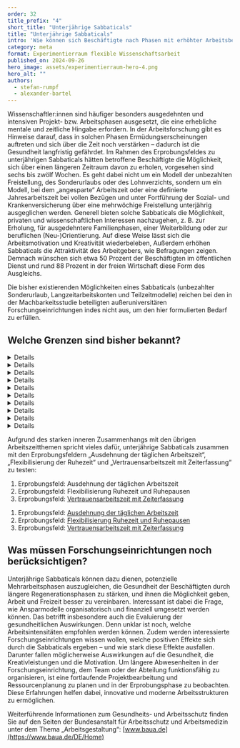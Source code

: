 ```yaml
---
order: 32
title_prefix: "4"
short_title: "Unterjährige Sabbaticals"
title: "Unterjährige Sabbaticals"
intro: 'Wie können sich Beschäftigte nach Phasen mit erhöhter Arbeitsbelastung am besten erholen? Das Erprobungsfeld „Unterjährige Sabbaticals mit Gleitzeitkonten oder Jahresarbeitszeiten“ könnte Forschungsreinrichtungen dafür interessante Erkenntnisse liefern.'
category: meta
format: Experimentierraum flexible Wissenschaftsarbeit
published_on: 2024-09-26
hero_image: assets/experimentierraum-hero-4.png
hero_alt: ""
authors:
  - stefan-rumpf
  - alexander-bartel
---
```


<Leadin>Wissenschaftler:innen</Leadin> sind häufiger besonders ausgedehnten und intensiven Projekt- bzw. Arbeitsphasen ausgesetzt, die eine erhebliche mentale und zeitliche Hingabe erfordern. In der Arbeitsforschung gibt es Hinweise darauf, dass in solchen Phasen Ermüdungserscheinungen auftreten und sich über die Zeit noch verstärken – dadurch ist die Gesundheit langfristig gefährdet. Im Rahmen des Erprobungsfeldes zu unterjährigen Sabbaticals hätten betroffene Beschäftigte die Möglichkeit, sich über einen längeren Zeitraum davon zu erholen, vorgesehen sind sechs bis zwölf Wochen. Es geht dabei nicht um ein Modell der unbezahlten Freistellung, des Sonderurlaubs oder des Lohnverzichts, sondern um ein Modell, bei dem „angesparte“ Arbeitszeit oder eine definierte Jahresarbeitszeit bei vollen Bezügen und unter Fortführung der Sozial- und Krankenversicherung über eine mehrwöchige Freistellung unterjährig ausgeglichen werden. Generell bieten solche Sabbaticals die Möglichkeit, privaten und wissenschaftlichen Interessen nachzugehen, z. B. zur Erholung, für ausgedehntere Familienphasen, einer Weiterbildung oder zur beruflichen (Neu-)Orientierung. Auf diese Weise lässt sich die Arbeitsmotivation und Kreativität wiederbeleben, Außerdem erhöhen Sabbaticals die Attraktivität des Arbeitgebers, wie Befragungen zeigen. Demnach wünschen sich etwa 50 Prozent der Beschäftigten im öffentlichen Dienst und rund 88 Prozent in der freien Wirtschaft diese Form des Ausgleichs.

Die bisher existierenden Möglichkeiten eines Sabbaticals (unbezahlter Sonderurlaub, Langzeitarbeitskonten und Teilzeitmodelle) reichen bei den in der Machbarkeitsstudie beteiligten außeruniversitären Forschungseinrichtungen indes nicht aus, um den hier formulierten Bedarf zu erfüllen.

## Welche Grenzen sind bisher bekannt?

<DetailsGroup>

<Details summary="Arbeitsrechtliche Grenzen">

- Ansparen eines Arbeitszeitguthabens: Die europäische Arbeitszeitrichtlinie bzw. das Arbeitszeitgesetz geben vor, dass die maximale Arbeitszeit pro Tag zehn Stunden beträgt, diese muss aber in einem Zeitraum von 24 Wochen auf die durchschnittliche wöchentliche Höchstarbeitszeit von 48 Stunden ausgeglichen werden – diese Berechnung umfasst bereits Samstage.
- Die Einrichtung und Führung von Langzeitkonten gem. § 10 TVöD verursacht einen hohen Verwaltungsaufwand.
- Betrieb und Beschäftigte müssen nach dem Flexi-II-Gesetz eine schriftliche Wertguthabenvereinbarung abschließen. Deren Ziel darf nicht die flexible Gestaltung der täglichen und wöchentlichen Arbeitszeiten oder der Ausgleich von Produktionsschwankungen sein. Das Wertguthaben ist die Voraussetzung für das Vorliegen von Langzeitkonten.

</Details>

<Details summary="Technische Grenzen">

Nicht bekannt

</Details>

<Details summary="Prozessuale Grenzen">

Um (unterjährige) Sabbaticals anbieten zu können, sind eine Reihe mitbestimmungspflichtiger Aspekte zu
diskutieren und zu klären:

- Gegebenenfalls sind (arbeits-)vertragliche Regelungen
erforderlich.
- Wie ist mit freiwilligen Leistungen (z. B. betriebliche Altersvorsorge) während des Sabbaticals umzugehen?
- Bleibt der Anspruch auf bezahlten Urlaub während des Sabbaticals erhalten oder ist dieser abgegolten?
- Werden Krankheitszeiten während des Sabbaticals angerechnet?
- Wie ist mit einer Kündigung während der Freistellung umzugehen?

Diese Aspekte müssten im Rahmen einer Gesamtbetriebsvereinbarung, Betriebsvereinbarung und ggf. einzelvertraglich geklärt werden.

</Details>

<Details summary="Führungs- und teambezogene Grenzen">

- Abwesenheiten im Team müssen in die Planung einfließen, um innerhalb der Forschungseinrichtung, des Teams oder der Abteilung Projekte zu organisieren und den Erfolg zu gewährleisten. Dabei ist zu berücksichtigen, dass die zum Ausgleich benötigten Kolleg:innen nicht übermäßig beansprucht werden.
- Dokumentation der Aufgaben und Übergabe an Kolleg:innen
- Während eines Sabbaticals kann es zu Konflikten bei der Vertretung und der Zusammenarbeit im Team kommen.
- Umgang mit Sonderkonstellationen und besonderen persönlichen Umständen
- Das Gerechtigkeitsempfinden im Team ist zu adressieren.
- Gestaltung des Wiedereinstiegs (Reboarding)

</Details>

<Details summary="Kulturelle Grenzen">

Die Erreichbarkeit und Teilnahme an betrieblichen Veranstaltungen während des Sabbaticals ist möglicherweise vorab zu klären.

</Details>

<Details summary="Steuerrechtliche Grenzen">

- Steuerliche Behandlung von Einkünften im Ausland: Wenn das Sabbatical im Ausland verbracht wird, kann dies zu steuerlichen Implikationen führen.
- Steuerliche Absetzbarkeit: Einige Kosten im Zusammenhang mit einem Sabbatical können steuerlich absetzbar sein. Zum Beispiel können Kosten für eine berufliche Weiterbildung oder eine Weltreise als Werbungskosten abgesetzt werden.

</Details>

<Details summary="Sozialversicherungsrechtliche Grenzen">

Ähnlich wie bei Langzeitarbeitskonten und Teilzeitmodellen zur Realisierung von Sabbaticals sollte auch bei unterjährigen Sabbaticals die Renten- und Sozialversicherung während des Sabbaticals bestehen bleiben.

</Details>

<Details summary="Tarifvertragliche Grenzen">

Für die Berechnung der regelmäßigen wöchentlichen Arbeitszeit ist nach § 6 Abs. 2 TVöD/TV-L ein Zeitraum von bis zu einem Jahr zugrunde zu legen. Damit soll die Option eröffnet werden, Arbeitszeit entsprechend dem jeweiligen Arbeitsanfall flexibel zu verteilen. Über den Zeitraum von einem Jahr muss der Umfang des Arbeitszeitvolumens (bei Vollzeitbeschäftigung z. B. von 39 Stunden im TVöD) eingehalten werden.

</Details>

<Details summary="Gesundheitliche Grenzen">

Die Arbeitsintensität in der Ansparphase kann sehr hoch und damit gesundheitlich belastend sein.

</Details>

<Details summary="Sonstige Hürden/Grenzen">

Möglicherweise sind auch zuwendungsrechtliche Aspekte zu beachten, die solche innovativen Arbeitszeitmodelle verhindern (z. B. „Besserstellungsverbot“)

</Details>

</DetailsGroup>

<Callout title="Zu welchen anderen Erprobungsfeldern besteht ein enger Bezug?">

Aufgrund des starken inneren Zusammenhangs mit den übrigen Arbeitszeitthemen spricht vieles dafür, unterjährige Sabbaticals zusammen mit den Erprobungsfeldern „Ausdehnung der täglichen Arbeitszeit“, „Flexibilisierung der Ruhezeit“ und „Vertrauensarbeitszeit mit Zeiterfassung“ zu testen:

<Schedule to="2024-10-31">

1. Erprobungsfeld: Ausdehnung der täglichen Arbeitszeit <DateChip date="2024-10-31"/>
2. Erprobungsfeld: Flexibilisierung Ruhezeit und Ruhepausen <DateChip date="2024-10-31"/>
3. Erprobungsfeld: [Vertrauensarbeitszeit mit Zeiterfassung](/vertrauensarbeitszeit-mit-zeiterfassung/)

</Schedule>

<Schedule from="2024-10-31">

1. Erprobungsfeld: [Ausdehnung der täglichen Arbeitszeit](/ausdehnung-taglicher-arbeitszeit/)
2. Erprobungsfeld: [Flexibilisierung Ruhezeit und Ruhepausen](/flexibilisierung-ruhezeit-ruhepausen/)
3. Erprobungsfeld: [Vertrauensarbeitszeit mit Zeiterfassung](/vertrauensarbeitszeit-mit-zeiterfassung/)

</Schedule>

</Callout>

## Was müssen Forschungseinrichtungen noch berücksichtigen?

Unterjährige Sabbaticals können dazu dienen, potenzielle Mehrarbeitsphasen auszugleichen, die Gesundheit der Beschäftigten durch längere Regenerationsphasen zu stärken, und ihnen die Möglichkeit geben, Arbeit und Freizeit besser zu vereinbaren. Interessant ist dabei die Frage, wie Ansparmodelle organisatorisch und finanziell umgesetzt werden können. Das betrifft insbesondere auch die Evaluierung der gesundheitlichen Auswirkungen. Denn unklar ist noch, welche Arbeitsintensitäten empfohlen werden können. Zudem werden interessierte Forschungseinrichtungen wissen wollen, welche positiven Effekte sich durch die Sabbaticals ergeben – und wie stark diese Effekte ausfallen. Darunter fallen möglicherweise Auswirkungen auf die Gesundheit, die Kreativleistungen und die Motivation. Um längere Abwesenheiten in der Forschungseinrichtung, dem Team oder der Abteilung funktionsfähig zu organisieren, ist eine fortlaufende Projektbearbeitung und Ressourcenplanung zu planen und in der Erprobungsphase zu beobachten. Diese Erfahrungen helfen dabei, innovative und moderne Arbeitsstrukturen zu ermöglichen.

<Callout>

Weiterführende Informationen zum Gesundheits- und Arbeitsschutz finden Sie auf den Seiten der Bundesanstalt für Arbeitsschutz und Arbeitsmedizin unter dem Thema „Arbeitsgestaltung“: [www.baua.de](https://www.baua.de/DE/Home)

</Callout>
